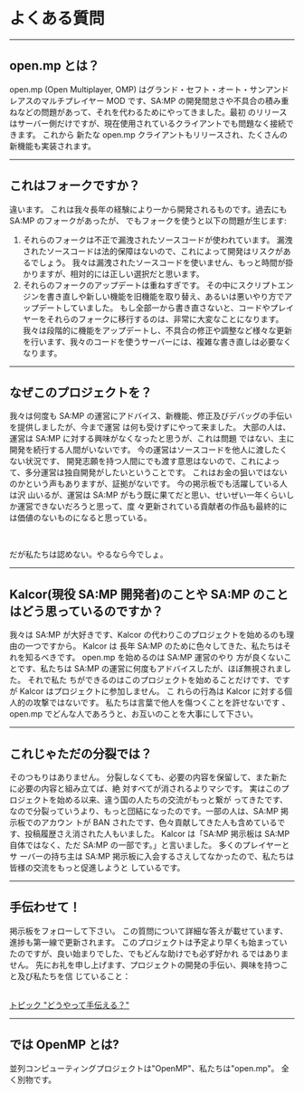 # よくある質問

<hr />

## open.mp とは？

open.mp (Open Multiplayer, OMP) はグランド・セフト・オート・サンアンドレアスのマルチプレイヤー MOD
です、SA:MP の開発間怠さや不具合の積み重ねなどの問題があって、それを代わるためにやってきました。最初
のリリースはサーバー側だけですが、現在使用されているクライアントでも問題なく接続できます。 これから
新たな open.mp クライアントもリリースされ、たくさんの新機能も実装されます。

<hr />

## これはフォークですか？

違います。 これは我々長年の経験により一から開発されるものです。過去にも SA:MP のフォークがあったが、
でもフォークを使うと以下の問題が生じます:

<ol>
  <li>
    それらのフォークは不正で漏洩されたソースコードが使われています。
    漏洩されたソースコードは法的保障はないので、これによって開発はリスクがあるでしょう。
    我々は漏洩されたソースコードを使いません、もっと時間が掛かりますが、相対的には正しい選択だと思います。
  </li>
  <li>
    それらのフォークのアップデートは重ねすぎです。
    その中にスクリプトエンジンを書き直しや新しい機能を旧機能を取り替え、あるいは悪いやり方でアップデートしていました。
    もし全部一から書き直さないと、コードやプレイヤーをそれらのフォークに移行するのは、非常に大変なことになります。
    我々は段階的に機能をアップデートし、不具合の修正や調整など様々な更新を行います、我々のコードを使うサーバーには、複雑な書き直しは必要なくなります。
  </li>
</ol>

<hr />

## なぜこのプロジェクトを？

我々は何度も SA:MP の運営にアドバイス、新機能、修正及びデバッグの手伝いを提供しましたが、今まで運営
は何も受けずにやって来ました。 大部の人は、運営は SA:MP に対する興味がなくなったと思うが、これは問題
ではない、主に開発を続行する人間がいないです。 今の運営はソースコードを他人に渡したくない状況です、
開発志願を持つ人間にでも渡す意思はないので、これによって、多分運営は独自開発がしたいということです。
これはお金の狙いではないのかという声もありますが、証拠がないです。 今の掲示板でも活躍している人は沢
山いるが、運営は SA:MP がもう既に果てだと思い、せいぜい一年くらいしか運営できないだろうと思って、度
々更新されている貢献者の作品も最終的には価値のないものになると思っている。

<br />

だが私たちは認めない。やるなら今でしょ。

<hr />

## Kalcor(現役 SA:MP 開発者)のことや SA:MP のことはどう思っているのですか？

我々は SA:MP が大好きです、Kalcor の代わりこのプロジェクトを始めるのも理由の一つですから。 Kalcor は
長年 SA:MP のために色々してきた、私たちはそれを知るべきです。 open.mp を始めるのは SA:MP 運営のやり
方が良くないことです、私たちは SA:MP の運営に何度もアドバイスしたが、ほぼ無視されました。 それで私た
ちができるのはこのプロジェクトを始めることだけです、ですが Kalcor はプロジェクトに参加しません。 こ
れらの行為は Kalcor に対する個人的の攻撃ではないです。 私たちは言葉で他人を傷つくことを許せないです
、open.mp でどんな人であろうと、お互いのことを大事にして下さい。

<hr />

## これじゃただの分裂では？

そのつもりはありません。 分裂しなくても、必要の内容を保留して、また新たに必要の内容と組み立てば、絶
対すべてが消されるよりマシです。 実はこのプロジェクトを始める以来、違う国の人たちの交流がもっと繋が
ってきたです、なので分裂っていうより、もっと団結になったのです。一部の人は、SA:MP 掲示板でのアカウン
トが BAN されたです、色々貢献してきた人も含めているです、投稿履歴さえ消された人もいました。 Kalcor
は「SA:MP 掲示板は SA:MP 自体ではなく、ただ SA:MP の一部です。」と言いました。 多くのプレイヤーとサ
ーバーの持ち主は SA:MP 掲示板に入会するさえしてなかったので、私たちは皆様の交流をもっと促進しようと
しているです。

<hr />

## 手伝わせて！

掲示板をフォローして下さい。 この質問について詳細な答えが載せています、進捗も第一線で更新されます。
このプロジェクトは予定より早くも始まっていたのですが、良い始まりでした、でもどんな助けでも必ず好かれ
るではありません。 先にお礼を申し上げます、プロジェクトの開発の手伝い、興味を持つこと及び私たちを信
じていること：

<br />
<a href="https://forum.open.mp/showthread.php?tid=99">
    <u>トピック "どうやって手伝える？"</u>
</a>

<hr />

## では OpenMP とは?

並列コンピューティングプロジェクトは"OpenMP"、私たちは"open.mp"。 全く別物です。
